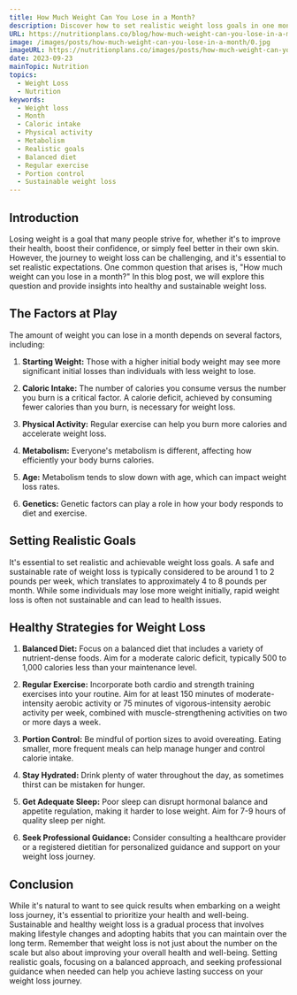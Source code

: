 ```yaml
---
title: How Much Weight Can You Lose in a Month?
description: Discover how to set realistic weight loss goals in one month while focusing on balanced nutrition and regular exercise.
URL: https://nutritionplans.co/blog/how-much-weight-can-you-lose-in-a-month
image: /images/posts/how-much-weight-can-you-lose-in-a-month/0.jpg
imageURL: https://nutritionplans.co/images/posts/how-much-weight-can-you-lose-in-a-month/0.jpg
date: 2023-09-23
mainTopic: Nutrition
topics:
  - Weight Loss
  - Nutrition
keywords:
  - Weight loss
  - Month
  - Caloric intake
  - Physical activity
  - Metabolism
  - Realistic goals
  - Balanced diet
  - Regular exercise
  - Portion control
  - Sustainable weight loss
---
```


## Introduction

Losing weight is a goal that many people strive for, whether it's to improve their health, boost their confidence, or simply feel better in their own skin. However, the journey to weight loss can be challenging, and it's essential to set realistic expectations. One common question that arises is, "How much weight can you lose in a month?" In this blog post, we will explore this question and provide insights into healthy and sustainable weight loss.

## The Factors at Play

The amount of weight you can lose in a month depends on several factors, including:

1. **Starting Weight:** Those with a higher initial body weight may see more significant initial losses than individuals with less weight to lose.

2. **Caloric Intake:** The number of calories you consume versus the number you burn is a critical factor. A calorie deficit, achieved by consuming fewer calories than you burn, is necessary for weight loss.

3. **Physical Activity:** Regular exercise can help you burn more calories and accelerate weight loss.

4. **Metabolism:** Everyone's metabolism is different, affecting how efficiently your body burns calories.

5. **Age:** Metabolism tends to slow down with age, which can impact weight loss rates.

6. **Genetics:** Genetic factors can play a role in how your body responds to diet and exercise.

## Setting Realistic Goals

It's essential to set realistic and achievable weight loss goals. A safe and sustainable rate of weight loss is typically considered to be around 1 to 2 pounds per week, which translates to approximately 4 to 8 pounds per month. While some individuals may lose more weight initially, rapid weight loss is often not sustainable and can lead to health issues.

## Healthy Strategies for Weight Loss

1. **Balanced Diet:** Focus on a balanced diet that includes a variety of nutrient-dense foods. Aim for a moderate caloric deficit, typically 500 to 1,000 calories less than your maintenance level.

2. **Regular Exercise:** Incorporate both cardio and strength training exercises into your routine. Aim for at least 150 minutes of moderate-intensity aerobic activity or 75 minutes of vigorous-intensity aerobic activity per week, combined with muscle-strengthening activities on two or more days a week.

3. **Portion Control:** Be mindful of portion sizes to avoid overeating. Eating smaller, more frequent meals can help manage hunger and control calorie intake.

4. **Stay Hydrated:** Drink plenty of water throughout the day, as sometimes thirst can be mistaken for hunger.

5. **Get Adequate Sleep:** Poor sleep can disrupt hormonal balance and appetite regulation, making it harder to lose weight. Aim for 7-9 hours of quality sleep per night.

6. **Seek Professional Guidance:** Consider consulting a healthcare provider or a registered dietitian for personalized guidance and support on your weight loss journey.

## Conclusion

While it's natural to want to see quick results when embarking on a weight loss journey, it's essential to prioritize your health and well-being. Sustainable and healthy weight loss is a gradual process that involves making lifestyle changes and adopting habits that you can maintain over the long term. Remember that weight loss is not just about the number on the scale but also about improving your overall health and well-being. Setting realistic goals, focusing on a balanced approach, and seeking professional guidance when needed can help you achieve lasting success on your weight loss journey.
